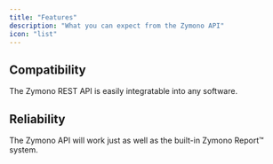 ```yaml
---
title: "Features"
description: "What you can expect from the Zymono API"
icon: "list"
---
```


## Compatibility

The Zymono REST API is easily integratable into any software.

## Reliability

The Zymono API will work just as well as the built-in Zymono Report™ system.
